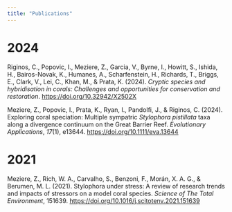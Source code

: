 ```yaml
---
title: "Publications"
---
```


# 2024

Riginos, C., Popovic, I., Meziere, Z., Garcia, V., Byrne, I., Howitt, S., Ishida, H., Bairos-Novak, K., Humanes, A., Scharfenstein, H., Richards, T., Briggs, E., Clark, V., Lei, C., Khan, M., & Prata, K. (2024). *Cryptic species and hybridisation in corals: Challenges and opportunities for conservation and restoration*. <https://doi.org/10.32942/X2502X>

Meziere, Z., Popovic, I., Prata, K., Ryan, I., Pandolfi, J., & Riginos, C. (2024). Exploring coral speciation: Multiple sympatric *Stylophora pistillata* taxa along a divergence continuum on the Great Barrier Reef. *Evolutionary Applications*, *17*(1), e13644. <https://doi.org/10.1111/eva.13644>

# 2021

Meziere, Z., Rich, W. A., Carvalho, S., Benzoni, F., Morán, X. A. G., & Berumen, M. L. (2021). Stylophora under stress: A review of research trends and impacts of stressors on a model coral species. *Science of The Total Environment*, 151639. <https://doi.org/10.1016/j.scitotenv.2021.151639>
